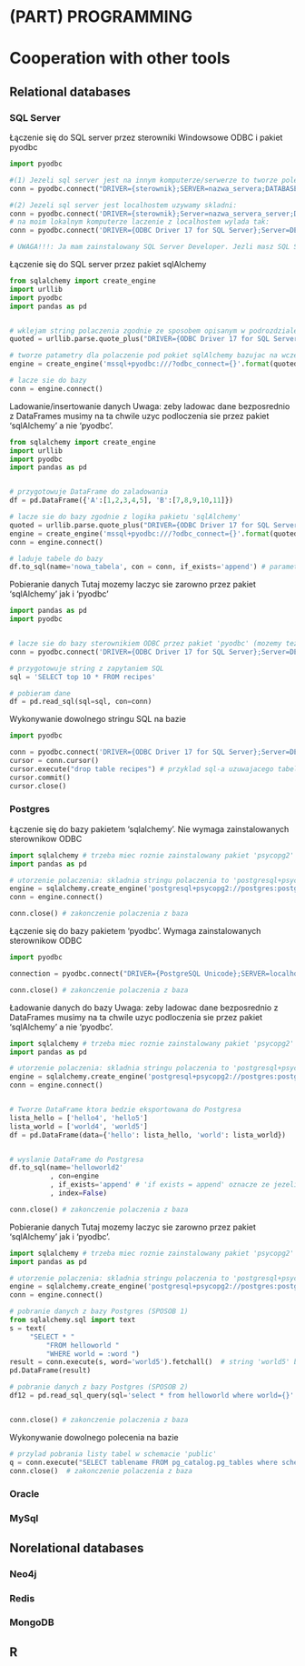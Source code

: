 # (PART) <lfg>PROGRAMMING</lfg> {-} 


# Cooperation with other tools


## Relational databases



### SQL Server

Łączenie się do SQL server przez sterowniki Windowsowe ODBC i pakiet pyodbc
```python


import pyodbc

#(1) Jezeli sql server jest na innym komputerze/serwerze to tworze poleczenie do serwera zgodnie ze stringiem o skladni: 
conn = pyodbc.connect("DRIVER={sterownik};SERVER=nazwa_servera;DATABASE=nazwa_bazy;UID=nazwa_uzytkownika;PWD=haslo")

#(2) Jezeli sql server jest localhostem uzywamy skladni: 
conn = pyodbc.connect('DRIVER={sterownik};Server=nazwa_servera_server;Database=nazwa_bazy;Trusted_Connection=yes;')
# na moim lokalnym komputerze laczenie z localhostem wylada tak:
conn = pyodbc.connect('DRIVER={ODBC Driver 17 for SQL Server};Server=DESKTOP-BACLRCB;Database=Test;Trusted_Connection=yes;') # Ja mam wpisane ze sterownik to "ODBC Driver 17 for SQL Server" ale mozesz miec inna wersje sterownika ODBC. Sprawdz to sobie w podgladzie sterownikow ODBC w Windowsie. Nazwe servera sprawdzisz w "Management Studio"

# UWAGA!!!: Ja mam zainstalowany SQL Server Developer. Jezli masz SQL Server Express to przy nazwie serwera w powyzszych stringach polaczenie powinna byc skladnia: 'nazwa_serwera\\SQLEXPRESS' a nie samo 'nazwa_serwera'


```



Łączenie się do SQL server przez pakiet sqlAlchemy
```python


from sqlalchemy import create_engine
import urllib
import pyodbc
import pandas as pd


# wklejam string polaczenia zgodnie ze sposobem opisanym w podrozdzialen 'Łączenie się do SQL server przez sterowniki Windowsowe ODBC i pakiet pyodbc':
quoted = urllib.parse.quote_plus("DRIVER={ODBC Driver 17 for SQL Server};Server=DESKTOP-BACLRCB;Database=Test;Trusted_Connection=yes;")

# tworze patametry dla polaczenie pod pokiet sqlAlchemy bazujac na wczeniej zdefiniowanym stringu polaczenia
engine = create_engine('mssql+pyodbc:///?odbc_connect={}'.format(quoted))

# lacze sie do bazy
conn = engine.connect()

```




Ladowanie/insertowanie danych
Uwaga: zeby ladowac dane bezposrednio z DataFrames musimy na ta chwile uzyc podloczenia sie przez pakiet 'sqlAlchemy' a nie 'pyodbc'.
```python

from sqlalchemy import create_engine
import urllib
import pyodbc
import pandas as pd


# przygotowuje DataFrame do zaladowania
df = pd.DataFrame({'A':[1,2,3,4,5], 'B':[7,8,9,10,11]})

# lacze sie do bazy zgodnie z logika pakietu 'sqlAlchemy'
quoted = urllib.parse.quote_plus("DRIVER={ODBC Driver 17 for SQL Server};Server=DESKTOP-BACLRCB;Database=Test;Trusted_Connection=yes;")
engine = create_engine('mssql+pyodbc:///?odbc_connect={}'.format(quoted))
conn = engine.connect()

# laduje tabele do bazy
df.to_sql(name='nowa_tabela', con = conn, if_exists='append') # parametr 'if_exists' mowi co zrobic gdyby tabela 'nowa_tabela' juz istniala w bazie. Wartosc 'append' oznacze ze do istaniejacej tabeli zostana dodane wiersze. Inne mozliwe wartosci to 'fila' i 'replace'


```



Pobieranie danych
Tutaj mozemy laczyc sie zarowno przez pakiet 'sqlAlchemy' jak i 'pyodbc'
```python

import pandas as pd
import pyodbc


# lacze sie do bazy sterownikiem ODBC przez pakiet 'pyodbc' (mozemy tez oczywiscie uzyc rozwiazania a pakietu sqlAlchemy)
conn = pyodbc.connect('DRIVER={ODBC Driver 17 for SQL Server};Server=DESKTOP-BACLRCB;Database=Test;Trusted_Connection=yes;')

# przygotowuje string z zapytaniem SQL
sql = 'SELECT top 10 * FROM recipes'

# pobieram dane
df = pd.read_sql(sql=sql, con=conn)


```


Wykonywanie dowolnego stringu SQL na bazie
```python

import pyodbc

conn = pyodbc.connect('DRIVER={ODBC Driver 17 for SQL Server};Server=DESKTOP-BACLRCB;Database=Test;Trusted_Connection=yes;')
cursor = conn.cursor()
cursor.execute("drop table recipes") # przyklad sql-a uzuwajacego tabele
cursor.commit()
cursor.close()


```







### Postgres

Łączenie się do bazy pakietem 'sqlalchemy'. Nie wymaga zainstalowanych sterownikow ODBC
```python

import sqlalchemy # trzeba miec roznie zainstalowany pakiet 'psycopg2' !!!. Inaczej funkcje z pakietu 'sqlalchemy' nie beda dzialac
import pandas as pd

# utorzenie polaczenia: skladnia stringu polaczenia to 'postgresql+psycopg2://uzytkownik:haslo@server:port/baza'
engine = sqlalchemy.create_engine('postgresql+psycopg2://postgres:postgres@localhost:5432/postgres') # skladnia polazenia 
conn = engine.connect()

conn.close() # zakonczenie polaczenia z baza

```


Łączenie się do bazy pakietem 'pyodbc'. Wymaga zainstalowanych sterownikow ODBC
```python

import pyodbc

connection = pyodbc.connect("DRIVER={PostgreSQL Unicode};SERVER=localhost;DATABASE=postgres;UID=postgres;PWD=password")

conn.close() # zakonczenie polaczenia z baza

```



Ładowanie danych do bazy
Uwaga: zeby ladowac dane bezposrednio z DataFrames musimy na ta chwile uzyc podloczenia sie przez pakiet 'sqlAlchemy' a nie 'pyodbc'.
```python


import sqlalchemy # trzeba miec roznie zainstalowany pakiet 'psycopg2' !!!. Inaczej funkcje z pakietu 'sqlalchemy' nie beda dzialac
import pandas as pd

# utorzenie polaczenia: skladnia stringu polaczenia to 'postgresql+psycopg2://uzytkownik:haslo@server:port/baza'
engine = sqlalchemy.create_engine('postgresql+psycopg2://postgres:postgres@localhost:5432/postgres') # skladnia polazenia 
conn = engine.connect()


# Tworze DataFrame ktora bedzie eksportowana do Postgresa
lista_hello = ['hello4', 'hello5']
lista_world = ['world4', 'world5']
df = pd.DataFrame(data={'hello': lista_hello, 'world': lista_world})


# wyslanie DataFrame do Postgresa
df.to_sql(name='helloworld2'
          , con=engine
          , if_exists='append' # 'if exists = append' oznacze ze jezeli tabela istnieje to nokordy beda dodane. 
          , index=False) 

conn.close() # zakonczenie polaczenia z baza

```


Pobieranie danych
Tutaj mozemy laczyc sie zarowno przez pakiet 'sqlAlchemy' jak i 'pyodbc'. 
```python


import sqlalchemy # trzeba miec roznie zainstalowany pakiet 'psycopg2' !!!. Inaczej funkcje z pakietu 'sqlalchemy' nie beda dzialac
import pandas as pd

# utorzenie polaczenia: skladnia stringu polaczenia to 'postgresql+psycopg2://uzytkownik:haslo@server:port/baza'
engine = sqlalchemy.create_engine('postgresql+psycopg2://postgres:postgres@localhost:5432/postgres') # skladnia polazenia 
conn = engine.connect()

# pobranie danych z bazy Postgres (SPOSOB 1)
from sqlalchemy.sql import text
s = text(
     "SELECT * "
         "FROM helloworld "
         "WHERE world = :word ")
result = conn.execute(s, word='world5').fetchall()  # string 'world5' bedzie w kwerendzie postawiony pod ':word'
pd.DataFrame(result)

# pobranie danych z bazy Postgres (SPOSOB 2)
df12 = pd.read_sql_query(sql='select * from helloworld where world={}'.format("'world5'"), con=conn)


conn.close() # zakonczenie polaczenia z baza

```

Wykonywanie dowolnego polecenia na bazie
```python

# przylad pobrania listy tabel w schemacie 'public'
q = conn.execute("SELECT tablename FROM pg_catalog.pg_tables where schemaname = 'public'").fetchall()
conn.close()  # zakonczenie polaczenia z baza

```


### Oracle


### MySql




## Norelational databases

### Neo4j

### Redis

### MongoDB



## R

<!-- To check whether your inside Virtualenv: -->


<!-- ```{r} -->

<!-- # use_condaenv('test', conda = "auto", required = FALSE) -->

<!-- ``` -->

```python




```

